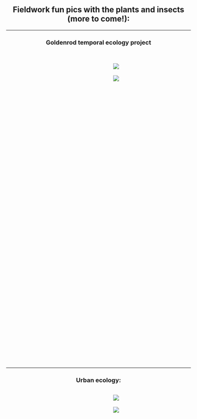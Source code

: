 <br />
<br />
<style>
.column-left{
  float: left;
  width: 52%;
  text-align: left;
}
.column-center{
  display: inline-block;
  width: 33%;
  text-align: center;
}
.column-right{
  float: right;
  width: 46%;
  text-align: center;
}
.vscroll-plot {
    width: 600px;
    height: 800px;
    overflow-y: scroll;
    overflow-x: hidden;
}
</style>

<center>
## **Fieldwork fun pics with the plants and insects (more to come!):**

***********************************************************************************

### Goldenrod temporal ecology project
<div class="vscroll-plot">
<br />
![](~/GitHub/dbturner.github.io/pics/herbivorycages2019.jpg)
<br />
<br />
![](~/GitHub/dbturner.github.io/pics/goldenrodgarden2019.jpg)
<br />
<br />
</div>
<br />
<br />

***********************************************************************************

### Urban ecology: 
<div class="vscroll-plot">
![](~/GitHub/dbturner.github.io/pics/farm512017.jpg)
<br />
<br />
![](~/GitHub/dbturner.github.io/pics/finquita2017.jpg)
<br />
<br />
</div>
